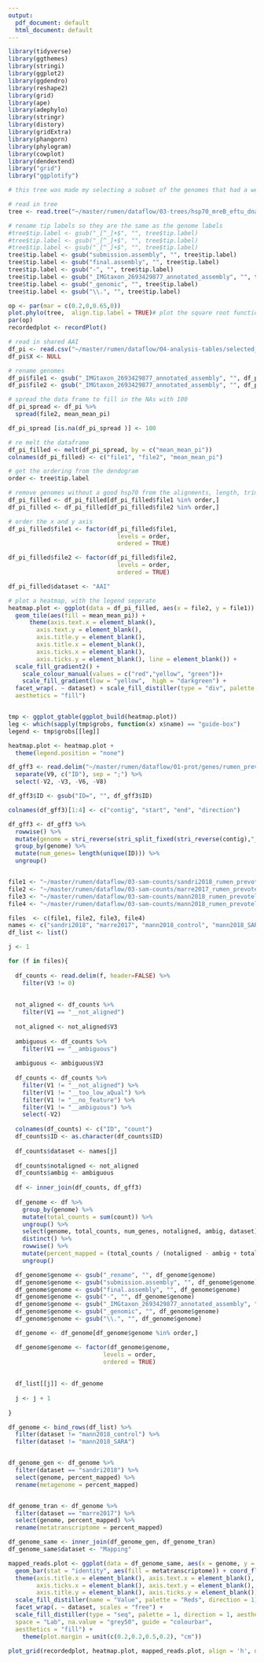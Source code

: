 ```yaml
---
output:
  pdf_document: default
  html_document: default
---
```


```r
library(tidyverse)
library(ggthemes)
library(stringi)
library(ggplot2)
library(ggdendro)
library(reshape2)
library(grid)
library(ape)
library(adephylo)
library(stringr)
library(distory)
library(gridExtra)
library(phangorn)
library(phylogram)
library(cowplot)
library(dendextend)
library("grid")
library("ggplotify")
```

```r
# this tree was made my selecting a subset of the genomes that had a well aligned hsp70, that was between 500 and 700. I then retrimed the alignment. 

# read in tree
tree <- read.tree("~/master/rumen/dataflow/03-trees/hsp70_mreB_eftu_dnaA_trimmed_tree.newick") 

# rename tip labels so they are the same as the genome labels
#tree$tip.label <- gsub("_[^_]+$", "", tree$tip.label)
#tree$tip.label <- gsub("_[^_]+$", "", tree$tip.label)
#tree$tip.label <- gsub("_[^_]+$", "", tree$tip.label)
tree$tip.label <- gsub("submission.assembly", "", tree$tip.label)
tree$tip.label <- gsub("final.assembly", "", tree$tip.label)
tree$tip.label <- gsub("-", "", tree$tip.label)
tree$tip.label <- gsub("_IMGtaxon_2693429877_annotated_assembly", "", tree$tip.label)
tree$tip.label <- gsub("_genomic", "", tree$tip.label)
tree$tip.label <- gsub("\\.", "", tree$tip.label)

op <- par(mar = c(0.2,0,0.65,0))
plot.phylo(tree,  align.tip.label = TRUE)# plot the square root function
par(op)
recordedplot <- recordPlot()
```

```r
# read in shared AAI
df_pi <- read.csv("~/master/rumen/dataflow/04-analysis-tables/selected_genomes_sharedPI.csv")
df_pi$X <- NULL

# rename genomes
df_pi$file1 <- gsub("_IMGtaxon_2693429877_annotated_assembly", "", df_pi$file1)
df_pi$file2 <- gsub("_IMGtaxon_2693429877_annotated_assembly", "", df_pi$file2)

# spread the data frame to fill in the NAs with 100
df_pi_spread <- df_pi %>%
  spread(file2, mean_mean_pi)

df_pi_spread [is.na(df_pi_spread )] <- 100

# re melt the dataframe
df_pi_filled <- melt(df_pi_spread, by = c("mean_mean_pi"))
colnames(df_pi_filled) <- c("file1", "file2", "mean_mean_pi")
```

```r
# get the ordering from the dendogram 
order <- tree$tip.label

# remove genomes without a good hsp70 from the alignments, length, trimming 
df_pi_filled <- df_pi_filled[df_pi_filled$file1 %in% order,]
df_pi_filled <- df_pi_filled[df_pi_filled$file2 %in% order,]

# order the x and y axis
df_pi_filled$file1 <- factor(df_pi_filled$file1,
                               levels = order,
                               ordered = TRUE)

df_pi_filled$file2 <- factor(df_pi_filled$file2,
                               levels = order,
                               ordered = TRUE)

df_pi_filled$dataset <- "AAI"

# plot a heatmap, with the legend seperate
heatmap.plot <- ggplot(data = df_pi_filled, aes(x = file2, y = file1)) +
  geom_tile(aes(fill = mean_mean_pi)) +
      theme(axis.text.x = element_blank(),  
        axis.text.y = element_blank(),
        axis.title.y = element_blank(),
        axis.title.x = element_blank(),
        axis.ticks.x = element_blank(),
        axis.ticks.y = element_blank(), line = element_blank()) +
  scale_fill_gradient2() +
    scale_colour_manual(values = c("red","yellow", "green"))+
    scale_fill_gradient(low = "yellow",  high = "darkgreen") +
  facet_wrap(. ~ dataset) + scale_fill_distiller(type = "div", palette = 1, direction = 1,
  aesthetics = "fill") 


tmp <- ggplot_gtable(ggplot_build(heatmap.plot))
leg <- which(sapply(tmp$grobs, function(x) x$name) == "guide-box")
legend <- tmp$grobs[[leg]]

heatmap.plot <- heatmap.plot +
  theme(legend.position = "none") 
```

```r
df_gff3 <- read.delim("~/master/rumen/dataflow/01-prot/genes/rumen_prevotella.gff3", header=FALSE, comment.char="#") %>%
  separate(V9, c("ID"), sep = ";") %>%
  select(-V2, -V3, -V6, -V8)

df_gff3$ID <- gsub("ID=", "", df_gff3$ID)

colnames(df_gff3)[1:4] <- c("contig", "start", "end", "direction")

df_gff3 <- df_gff3 %>%
  rowwise() %>%
  mutate(genome = stri_reverse(stri_split_fixed(stri_reverse(contig),"_",n = 2)[[1]][2])) %>%
  group_by(genome) %>%
  mutate(num_genes= length(unique(ID))) %>%
  ungroup() 


file1 <- "~/master/rumen/dataflow/03-sam-counts/sandri2018_rumen_prevotella.txt"
file2 <- "~/master/rumen/dataflow/03-sam-counts/marre2017_rumen_prevotella.txt"
file3 <- "~/master/rumen/dataflow/03-sam-counts/mann2018_rumen_prevotella_SARA1.txt"
file4 <- "~/master/rumen/dataflow/03-sam-counts/mann2018_rumen_prevotella_nonSARA1.txt"

files  <- c(file1, file2, file3, file4)
names <- c("sandri2018", "marre2017", "mann2018_control", "mann2018_SARA")
df_list <- list()

j <- 1

for (f in files){
  
  df_counts <- read.delim(f, header=FALSE) %>%
    filter(V3 != 0) 
  
  
  not_aligned <- df_counts %>%
    filter(V1 == "__not_aligned")
  
  not_aligned <- not_aligned$V3
  
  ambiguous <- df_counts %>%
    filter(V1 == "__ambiguous")
  
  ambiguous <- ambiguous$V3
  
  df_counts <- df_counts %>%
    filter(V1 != "__not_aligned") %>%
    filter(V1 != "__too_low_aQual") %>%
    filter(V1 != "__no_feature") %>%
    filter(V1 != "__ambiguous") %>%
    select(-V2)
  
  colnames(df_counts) <- c("ID", "count")
  df_counts$ID <- as.character(df_counts$ID)
  
  df_counts$dataset <- names[j]
  
  df_counts$notaligned <- not_aligned
  df_counts$ambig <- ambiguous
    
  df <- inner_join(df_counts, df_gff3) 
  
  df_genome <- df %>%
    group_by(genome) %>%
    mutate(total_counts = sum(count)) %>%
    ungroup() %>%
    select(genome, total_counts, num_genes, notaligned, ambig, dataset) %>%
    distinct() %>%
    rowwise() %>%
    mutate(percent_mapped = (total_counts / (notaligned - ambig + total_counts))*100) %>%
    ungroup()

  df_genome$genome <- gsub("_rename", "", df_genome$genome)
  df_genome$genome <- gsub("submission.assembly", "", df_genome$genome)
  df_genome$genome <- gsub("final.assembly", "", df_genome$genome)
  df_genome$genome <- gsub("-", "", df_genome$genome)
  df_genome$genome <- gsub("_IMGtaxon_2693429877_annotated_assembly", "", df_genome$genome)
  df_genome$genome <- gsub("_genomic", "", df_genome$genome)
  df_genome$genome <- gsub("\\.", "", df_genome$genome)

  df_genome <- df_genome[df_genome$genome %in% order,]

  df_genome$genome <- factor(df_genome$genome,
                           levels = order, 
                           ordered = TRUE)
  
  
  df_list[[j]] <- df_genome
  
  j <- j + 1
  
}

df_genome <- bind_rows(df_list) %>%
  filter(dataset != "mann2018_control") %>%
  filter(dataset != "mann2018_SARA")


df_genome_gen <- df_genome %>%
  filter(dataset == "sandri2018") %>%
  select(genome, percent_mapped) %>%
  rename(metagenome = percent_mapped)


df_genome_tran <- df_genome %>%
  filter(dataset == "marre2017") %>%
  select(genome, percent_mapped) %>%
  rename(metatranscriptome = percent_mapped)

df_genome_same <- inner_join(df_genome_gen, df_genome_tran)
df_genome_same$dataset <- "Mapping"

mapped_reads.plot <- ggplot(data = df_genome_same, aes(x = genome, y = metagenome)) + 
  geom_bar(stat = "identity", aes(fill = metatranscriptome)) + coord_flip() + theme_gray() +
  theme(axis.title.x = element_blank(), axis.text.x = element_blank(),
        axis.ticks.x = element_blank(), axis.text.y = element_blank(), 
        axis.title.y = element_blank(), axis.ticks.y = element_blank()) +
  scale_fill_distiller(name = "Value", palette = "Reds", direction = 1)  +
  facet_wrap(. ~ dataset, scales = "free") + 
  scale_fill_distiller(type = "seq", palette = 1, direction = 1, aesthetics = "fill") + scale_fill_gradient(low = "#132B43", high = "#56B1F7",
  space = "Lab", na.value = "grey50", guide = "colourbar",
  aesthetics = "fill") +
    theme(plot.margin = unit(c(0.2,0.2,0.5,0.2), "cm"))
```



```r
plot_grid(recordedplot, heatmap.plot, mapped_reads.plot, align = 'h', ncol = 3)
```


